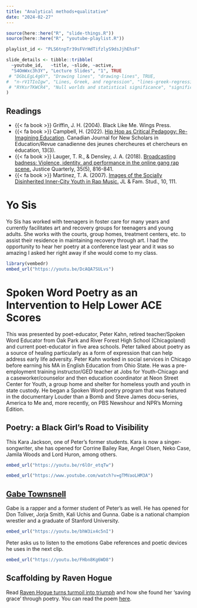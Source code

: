 ```yaml
---
title: "Analytical methods+qualitative"
date: "2024-02-27"
---
```


```r
source(here::here("R", "slide-things.R"))
source(here::here("R", "youtube-playlist.R"))

playlist_id <- "PLS6tnpTr39sFVrHdTifzlyS9dsJjhEhsF"

slide_details <- tibble::tribble(
  ~youtube_id,   ~title, ~slide, ~active,
  "S4OmWxc3h3Y", "Lecture Slides", "1", TRUE
 # "DGbLEgL4g6Y", "Drawing lines", "drawing-lines", TRUE,
#  "n-rV1TIoIgw", "Lines, Greek, and regression", "lines-greek-regression", FALSE,
 # "RYKsrTKWCR4", "Null worlds and statistical significance", "significance", FALSE
)
```

## Readings
- {{< fa book >}} Griffin, J. H. (2004). Black Like Me. Wings Press.
- {{< fa book >}} Campbell, H. (2022). [Hip Hop as Critical Pedagogy: Re-Imagining Education](https://journalhosting.ucalgary.ca/index.php/cjnse/article/view/76558). Canadian Journal for New Scholars in Education/Revue canadienne des jeunes chercheures et chercheurs en éducation, 13(3).
- {{< fa book >}} Lauger, T. R., & Densley, J. A. (2018). [Broadcasting badness: Violence, identity, and performance in the online gang rap scene.](https://www.tandfonline.com/doi/full/10.1080/07418825.2017.1341542) Justice Quarterly, 35(5), 816-841.
- {{< fa book >}} Martinez, T. A. (2007). [Images of the Socially Disinherited Inner-City Youth in Rap Music.](https://heinonline.org/HOL/Page?handle=hein.journals/jlfst10&div=9&g_sent=1&casa_token=&collection=journals) JL & Fam. Stud., 10, 111.

# Yo Sis
Yo Sis has worked with teenagers in foster care for many years and currently facilitates art and recovery groups for teenagers and young adults. She works with the courts, group homes, treatment centers, etc. to assist their residence in maintaining recovery through art. I had the opportunity to hear her poetry at a conference last year and it was so amazing I asked her right away if she would come to my class.  
```r
library(vembedr)
embed_url("https://youtu.be/DcAQA7SULvs") 
```

# Spoken Word Poetry as an Intervention to Help Lower ACE Scores

This was presented by poet-educator, Peter Kahn, retired teacher/Spoken Word Educator from Oak Park and River Forest High School (Chicagoland)
and current poet-educator in five area schools. Peter talked about poetry as a source of healing particularly as a form of expression that can help address early life adversity. Peter Kahn worked in social services in Chicago before earning his MA in English Education from Ohio State.  He was a pre-employment training instructor/GED teacher at Jobs for Youth-Chicago and a caseworker/counselor and then education coordinator at Neon Street Center for Youth, a group home and shelter for homeless youth and youth in state custody.  He began a Spoken Word poetry program that was featured in the documentary Louder than a Bomb and Steve James docu-series, America to Me and, more recently, on PBS Newshour and NPR’s Morning Edition.  

## Poetry: a Black Girl's Road to Visibility
This Kara Jackson, one of Peter's former students. Kara is now a singer-songwriter, she has opened for Corrine Bailey Rae, Angel Olsen, Neko Case, Jamila Woods and Lord Huron, among others.

```r
embed_url("https://youtu.be/r6lOr_etqTw") 
```
```r
embed_url("https://www.youtube.com/watch?v=gTMVaoLHM3A") 
```

## [Gabe Townsnell](https://open.spotify.com/artist/0TWZffkiIKifRTQirLTp5s?si=i4Vg9U79TlmXksPvWUTmdw&nd=1&dlsi=ba220d1a9b2e4279)
Gabe is a rapper and a former student of Peter's as well. He has opened for Don Toliver, Jorja Smith, Kali Uchis and Gunna. Gabe is a national champion wrestler and a graduate of Stanford University.

```r
embed_url("https://youtu.be/bhW3ix4c5nI")
```

Peter asks us to listen to the emotions Gabe references and poetic devices he uses in the next clip.


```r
embed_url("https://youtu.be/FHbn8Kg6WD8")
```
## Scaffolding by Raven Hogue

Read [Raven Hogue turns turmoil into triumph](https://patch.com/illinois/oakpark/for-oprf-student-words-are-a-way-out) and how she found her 'saving grace' through poetry. You can read the poem [here](https://issuu.com/crestoprf/docs/digital_form_-_crest_2011/s/17569395).

